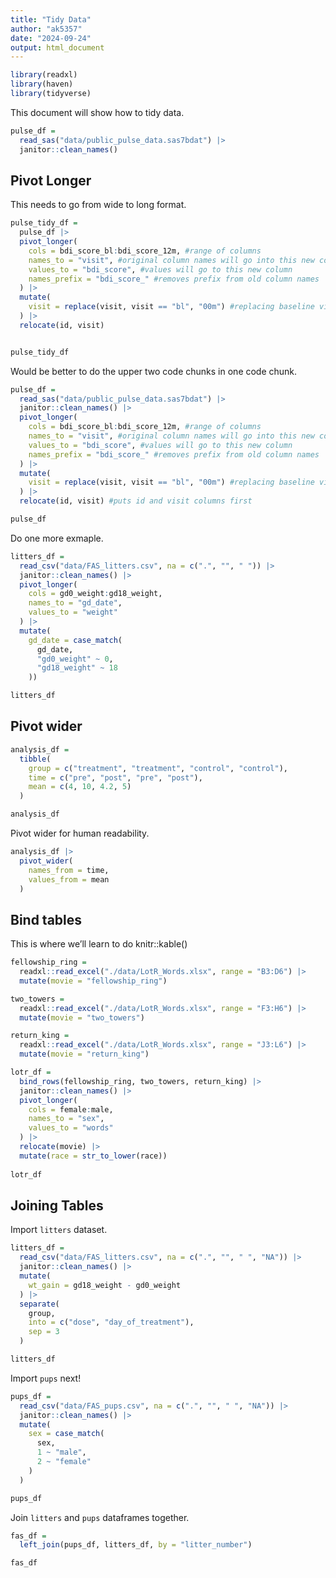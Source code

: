 ```yaml
---
title: "Tidy Data"
author: "ak5357"
date: "2024-09-24"
output: html_document
---
```


```r
library(readxl)
library(haven)
library(tidyverse)
```

This document will show how to tidy data.

```r
pulse_df = 
  read_sas("data/public_pulse_data.sas7bdat") |> 
  janitor::clean_names()
```


## Pivot Longer

This needs to go from wide to long format.

```r
pulse_tidy_df = 
  pulse_df |> 
  pivot_longer(
    cols = bdi_score_bl:bdi_score_12m, #range of columns
    names_to = "visit", #original column names will go into this new column
    values_to = "bdi_score", #values will go to this new column
    names_prefix = "bdi_score_" #removes prefix from old column names
  ) |> 
  mutate(
    visit = replace(visit, visit == "bl", "00m") #replacing baseline visit with 00m
  ) |> 
  relocate(id, visit)


pulse_tidy_df
```


Would be better to do the upper two code chunks in one code chunk.

```r
pulse_df = 
  read_sas("data/public_pulse_data.sas7bdat") |> 
  janitor::clean_names() |> 
  pivot_longer(
    cols = bdi_score_bl:bdi_score_12m, #range of columns
    names_to = "visit", #original column names will go into this new column
    values_to = "bdi_score", #values will go to this new column
    names_prefix = "bdi_score_" #removes prefix from old column names
  ) |> 
  mutate(
    visit = replace(visit, visit == "bl", "00m") #replacing baseline visit with 00m
  ) |> 
  relocate(id, visit) #puts id and visit columns first

pulse_df
```

Do one more exmaple.

```r
litters_df = 
  read_csv("data/FAS_litters.csv", na = c(".", "", " ")) |> 
  janitor::clean_names() |> 
  pivot_longer(
    cols = gd0_weight:gd18_weight,
    names_to = "gd_date",
    values_to = "weight"
  ) |> 
  mutate(
    gd_date = case_match(
      gd_date,
      "gd0_weight" ~ 0,
      "gd18_weight" ~ 18
    ))

litters_df
```


## Pivot wider

```r
analysis_df = 
  tibble(
    group = c("treatment", "treatment", "control", "control"),
    time = c("pre", "post", "pre", "post"),
    mean = c(4, 10, 4.2, 5)
  )

analysis_df
```

Pivot wider for human readability.
```r
analysis_df |> 
  pivot_wider(
    names_from = time,
    values_from = mean
  )
```


## Bind tables

This is where we'll learn to do knitr::kable()

```r
fellowship_ring = 
  readxl::read_excel("./data/LotR_Words.xlsx", range = "B3:D6") |>
  mutate(movie = "fellowship_ring")

two_towers = 
  readxl::read_excel("./data/LotR_Words.xlsx", range = "F3:H6") |>
  mutate(movie = "two_towers")

return_king = 
  readxl::read_excel("./data/LotR_Words.xlsx", range = "J3:L6") |>
  mutate(movie = "return_king")

lotr_df = 
  bind_rows(fellowship_ring, two_towers, return_king) |> 
  janitor::clean_names() |> 
  pivot_longer(
    cols = female:male,
    names_to = "sex",
    values_to = "words"
  ) |> 
  relocate(movie) |> 
  mutate(race = str_to_lower(race))
  
lotr_df
```


## Joining Tables

Import `litters` dataset.

```r
litters_df =
  read_csv("data/FAS_litters.csv", na = c(".", "", " ", "NA")) |> 
  janitor::clean_names() |> 
  mutate(
    wt_gain = gd18_weight - gd0_weight
  ) |> 
  separate(
    group,
    into = c("dose", "day_of_treatment"),
    sep = 3
  )

litters_df
```

Import `pups` next!
```r
pups_df = 
  read_csv("data/FAS_pups.csv", na = c(".", "", " ", "NA")) |> 
  janitor::clean_names() |> 
  mutate(
    sex = case_match(
      sex,
      1 ~ "male",
      2 ~ "female"
    )
  )

pups_df
```

Join `litters` and `pups` dataframes together.

```r
fas_df = 
  left_join(pups_df, litters_df, by = "litter_number")

fas_df
```
